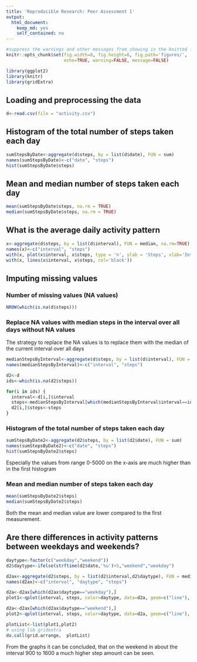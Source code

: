 ```yaml
---
title: 'Reproducible Research: Peer Assessment 1'
output: 
  html_document: 
    keep_md: yes
    self_contained: no
---
```

```r
#suppress the warnings and other messages from showing in the knitted file.
knitr::opts_chunk$set(fig.width=8, fig.height=6, fig.path='figures/',
                      echo=TRUE, warning=FALSE, message=FALSE)
```

```r
library(ggplot2)
library(knitr)
library(gridExtra)
```

## Loading and preprocessing the data

```r
d<-read.csv(file = "activity.csv")
```

## Histogram of the total number of steps taken each day

```r
sumStepsByDate<-aggregate(d$steps, by = list(d$date), FUN = sum)
names(sumStepsByDate)<-c("date", "steps")
hist(sumStepsByDate$steps)
```

## Mean and median number of steps taken each day
```r
mean(sumStepsByDate$steps, na.rm = TRUE)
median(sumStepsByDate$steps, na.rm = TRUE)
```

## What is the average daily activity pattern
```r
x<-aggregate(d$steps, by = list(d$interval), FUN = median, na.rm=TRUE)
names(x)<-c("interval", "steps")
with(x, plot(x$interval, x$steps, type = 'n', ylab = 'Steps', xlab='Interval'))
with(x, lines(x$interval, x$steps, col='black'))
```

## Imputing missing values

### Number of missing values (NA values)
```r
NROW(which(is.na(d$steps)))
```

### Replace NA values with median steps in the interval over all days without NA values

The strategy to replace the NA values is to replace them with the median of the current interval over all days

```r
medianStepsByInterval<-aggregate(d$steps, by = list(d$interval), FUN = median, na.rm=TRUE)
names(medianStepsByInterval)<-c("interval", "steps")

d2<-d
ids<-which(is.na(d2$steps))

for(i in ids) {
  interval<-d[i,]$interval
  steps<-medianStepsByInterval[which(medianStepsByInterval$interval==interval),]$steps
  d2[i,]$steps<-steps
}
```

### Histogram of the total number of steps taken each day
```r
sumStepsByDate2<-aggregate(d2$steps, by = list(d2$date), FUN = sum)
names(sumStepsByDate2)<-c("date", "steps")
hist(sumStepsByDate2$steps)
```

Especially the values from range 0-5000 on the x-axis are much higher than in the first histogram

### Mean and median number of steps taken each day
```r
mean(sumStepsByDate2$steps)
median(sumStepsByDate2$steps)
```

Both the mean and median value are lower compared to the first measurement.

## Are there differences in activity patterns between weekdays and weekends?
```r
daytype<-factor(c("weekday","weekend"))
d2$daytype<-ifelse(strftime(d2$date,'%u')>5,"weekend","weekday")

d2ax<-aggregate(d2$steps, by = list(d2$interval,d2$daytype), FUN = median)
names(d2ax)<-c("interval", "daytype", "steps")

d2a<-d2ax[which(d2ax$daytype=="weekday"),]
plot1<-qplot(interval, steps, color=daytype, data=d2a, geom=c("line"), ylab = '', main = '')

d2a<-d2ax[which(d2ax$daytype=="weekend"),]
plot2<-qplot(interval, steps, color=daytype, data=d2a, geom=c("line"), ylab = '', main = '')

plotList<-list(plot1,plot2)
# using lib gridextra
do.call(grid.arrange,  plotList)
```

From the graphs it can be concluded, that on the weekend in about the interval 900 to 1600 a much higher step amount can be seen.

